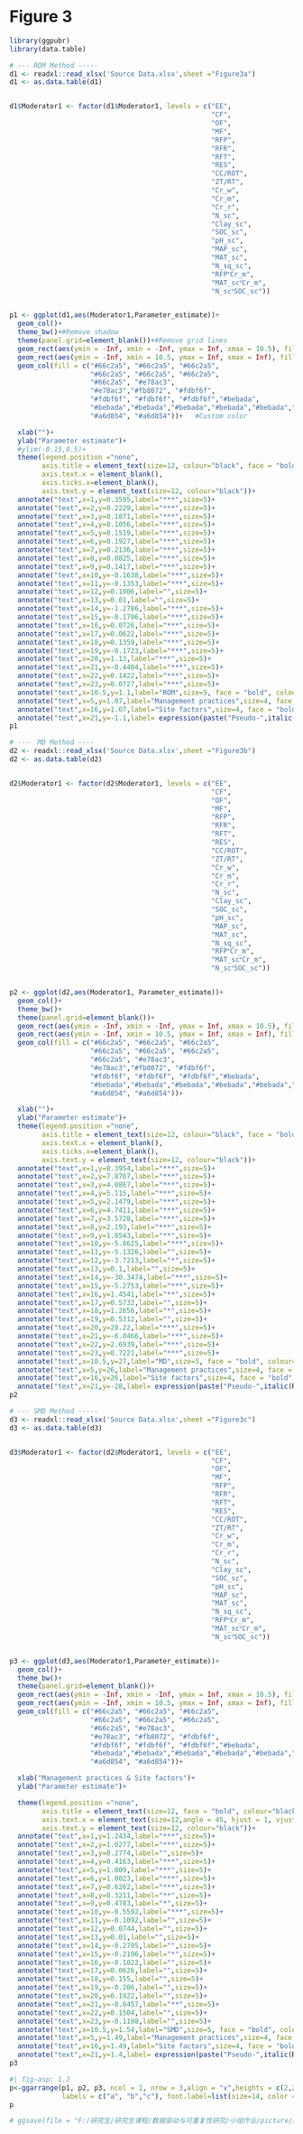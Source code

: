 # Figure 3


```r
library(ggpubr)
library(data.table)

# --- ROM Method -----
d1 <- readxl::read_xlsx('Source Data.xlsx',sheet ="Figure3a")
d1 <- as.data.table(d1)


d1$Moderator1 <- factor(d1$Moderator1, levels = c("EE",
                                                  "CF",
                                                  "OF",
                                                  "MF",
                                                  "RFP",
                                                  "RFR",
                                                  "RFT",
                                                  "RES",
                                                  "CC/ROT",
                                                  "ZT/RT",
                                                  "Cr_w",
                                                  "Cr_m",
                                                  "Cr_r",
                                                  "N_sc",
                                                  "Clay_sc",
                                                  "SOC_sc",
                                                  "pH_sc",
                                                  "MAP_sc",
                                                  "MAT_sc",
                                                  "N_sq_sc",
                                                  "RFP˟Cr_m",
                                                  "MAT_sc˟Cr_m",
                                                  "N_sc˟SOC_sc"))


p1 <- ggplot(d1,aes(Moderator1,Parameter_estimate))+
  geom_col()+
  theme_bw()+#Remove shadow
  theme(panel.grid=element_blank())+#Remove grid lines
  geom_rect(aes(ymin = -Inf, xmin = -Inf, ymax = Inf, xmax = 10.5), fill = "#FBE7DD")+#Fill background color
  geom_rect(aes(ymin = -Inf, xmin = 10.5, ymax = Inf, xmax = Inf), fill = "#E6E5E3")+#Fill background color
  geom_col(fill = c("#66c2a5", "#66c2a5", "#66c2a5",
                    "#66c2a5", "#66c2a5", "#66c2a5",
                    "#66c2a5", "#e78ac3",
                    "#e78ac3","#fb8072", "#fdbf6f",
                    "#fdbf6f", "#fdbf6f", "#fdbf6f","#bebada",
                    "#bebada","#bebada","#bebada","#bebada","#bebada","#a6d854",
                    "#a6d854", "#a6d854"))+   #Custom color

  xlab("")+
  ylab("Parameter estimate")+
  #ylim(-0.15,0.5)+
  theme(legend.position ="none",
        axis.title = element_text(size=12, colour="black", face = "bold"),
        axis.text.x = element_blank(),
        axis.ticks.x=element_blank(),
        axis.text.y = element_text(size=12, colour="black"))+ 
  annotate("text",x=1,y=0.3595,label="***",size=5)+
  annotate("text",x=2,y=0.2229,label="***",size=5)+
  annotate("text",x=3,y=0.1871,label="***",size=5)+
  annotate("text",x=4,y=0.1056,label="***",size=5)+
  annotate("text",x=5,y=0.1519,label="***",size=5)+
  annotate("text",x=6,y=0.1927,label="***",size=5)+
  annotate("text",x=7,y=0.2136,label="***",size=5)+
  annotate("text",x=8,y=0.0825,label="***",size=5)+
  annotate("text",x=9,y=0.1417,label="***",size=5)+
  annotate("text",x=10,y=-0.1638,label="***",size=5)+
  annotate("text",x=11,y=-0.1353,label="***",size=5)+
  annotate("text",x=12,y=0.1006,label="",size=5)+
  annotate("text",x=13,y=0.01,label="",size=5)+
  annotate("text",x=14,y=-1.2786,label="***",size=5)+
  annotate("text",x=15,y=-0.1706,label="***",size=5)+
  annotate("text",x=16,y=0.0726,label="***",size=5)+
  annotate("text",x=17,y=0.0622,label="***",size=5)+
  annotate("text",x=18,y=0.1359,label="***",size=5)+
  annotate("text",x=19,y=-0.1723,label="***",size=5)+
  annotate("text",x=20,y=1.13,label="***",size=5)+
  annotate("text",x=21,y=-0.4404,label="***",size=5)+
  annotate("text",x=22,y=0.1422,label="***",size=5)+
  annotate("text",x=23,y=0.0727,label="***",size=5)+
  annotate("text",x=10.5,y=1.1,label="ROM",size=5, face = "bold", colour="black")+
  annotate("text",x=5,y=1.07,label="Management practices",size=4, face = "bold", colour="black")+
  annotate("text",x=16,y=1.07,label="Site factors",size=4, face = "bold", colour="black")+
  annotate("text",x=21,y=-1.1,label= expression(paste("Pseudo-",italic(R^2),"= 0.57")), size=4, face = "bold", colour="deeppink4")
p1

# ---  MD Method ----
d2 <- readxl::read_xlsx('Source Data.xlsx',sheet ="Figure3b")
d2 <- as.data.table(d2)


d2$Moderator1 <- factor(d2$Moderator1, levels = c("EE",
                                                  "CF",
                                                  "OF",
                                                  "MF",
                                                  "RFP",
                                                  "RFR",
                                                  "RFT",
                                                  "RES",
                                                  "CC/ROT",
                                                  "ZT/RT",
                                                  "Cr_w",
                                                  "Cr_m",
                                                  "Cr_r",
                                                  "N_sc",
                                                  "Clay_sc",
                                                  "SOC_sc",
                                                  "pH_sc",
                                                  "MAP_sc",
                                                  "MAT_sc",
                                                  "N_sq_sc",
                                                  "RFP˟Cr_m",
                                                  "MAT_sc˟Cr_m",
                                                  "N_sc˟SOC_sc"))


p2 <- ggplot(d2,aes(Moderator1, Parameter_estimate))+
  geom_col()+
  theme_bw()+
  theme(panel.grid=element_blank())+
  geom_rect(aes(ymin = -Inf, xmin = -Inf, ymax = Inf, xmax = 10.5), fill = "#FBE7DD")+
  geom_rect(aes(ymin = -Inf, xmin = 10.5, ymax = Inf, xmax = Inf), fill = "#E6E5E3")+
  geom_col(fill = c("#66c2a5", "#66c2a5", "#66c2a5",
                    "#66c2a5", "#66c2a5", "#66c2a5",
                    "#66c2a5", "#e78ac3",
                    "#e78ac3","#fb8072", "#fdbf6f",
                    "#fdbf6f", "#fdbf6f", "#fdbf6f","#bebada",
                    "#bebada","#bebada","#bebada","#bebada","#bebada","#a6d854",
                    "#a6d854", "#a6d854"))+

  xlab("")+
  ylab("Parameter estimate")+
  theme(legend.position ="none", 
        axis.title = element_text(size=12, colour="black", face = "bold"),
        axis.text.x = element_blank(),
        axis.ticks.x=element_blank(),
        axis.text.y = element_text(size=12, colour="black"))+
  annotate("text",x=1,y=8.3954,label="***",size=5)+
  annotate("text",x=2,y=7.8767,label="***",size=5)+
  annotate("text",x=3,y=4.0867,label="***",size=5)+
  annotate("text",x=4,y=5.115,label="***",size=5)+
  annotate("text",x=5,y=2.1479,label="***",size=5)+
  annotate("text",x=6,y=4.7411,label="***",size=5)+
  annotate("text",x=7,y=3.5728,label="***",size=5)+
  annotate("text",x=8,y=2.193,label="***",size=5)+
  annotate("text",x=9,y=1.8543,label="**",size=5)+
  annotate("text",x=10,y=-5.8625,label="***",size=5)+
  annotate("text",x=11,y=-5.1326,label="",size=5)+
  annotate("text",x=12,y=-3.7213,label="*",size=5)+
  annotate("text",x=13,y=0.1,label="",size=5)+
  annotate("text",x=14,y=-30.3474,label="***",size=5)+
  annotate("text",x=15,y=-5.2753,label="***",size=5)+
  annotate("text",x=16,y=1.4541,label="**",size=5)+
  annotate("text",x=17,y=0.5732,label="",size=5)+
  annotate("text",x=18,y=1.2656,label="*",size=5)+
  annotate("text",x=19,y=0.5312,label="",size=5)+
  annotate("text",x=20,y=28.22,label="***",size=5)+
  annotate("text",x=21,y=-6.0466,label="***",size=5)+
  annotate("text",x=22,y=2.6939,label="***",size=5)+
  annotate("text",x=23,y=0.7221,label="***",size=5)+
  annotate("text",x=10.5,y=27,label="MD",size=5, face = "bold", colour="black")+
  annotate("text",x=5,y=26,label="Management practices",size=4, face = "bold", colour="black")+
  annotate("text",x=16,y=26,label="Site factors",size=4, face = "bold", colour="black")+
  annotate("text",x=21,y=-28,label= expression(paste("Pseudo-",italic(R^2),"= 0.65")), size=4, face = "bold", colour="deeppink4")
p2

# --- SMD Method -----
d3 <- readxl::read_xlsx('Source Data.xlsx',sheet ="Figure3c")
d3 <- as.data.table(d3)


d3$Moderator1 <- factor(d2$Moderator1, levels = c("EE",
                                                  "CF",
                                                  "OF",
                                                  "MF",
                                                  "RFP",
                                                  "RFR",
                                                  "RFT",
                                                  "RES",
                                                  "CC/ROT",
                                                  "ZT/RT",
                                                  "Cr_w",
                                                  "Cr_m",
                                                  "Cr_r",
                                                  "N_sc",
                                                  "Clay_sc",
                                                  "SOC_sc",
                                                  "pH_sc",
                                                  "MAP_sc",
                                                  "MAT_sc",
                                                  "N_sq_sc",
                                                  "RFP˟Cr_m",
                                                  "MAT_sc˟Cr_m",
                                                  "N_sc˟SOC_sc"))


p3 <- ggplot(d3,aes(Moderator1,Parameter_estimate))+
  geom_col()+
  theme_bw()+
  theme(panel.grid=element_blank())+
  geom_rect(aes(ymin = -Inf, xmin = -Inf, ymax = Inf, xmax = 10.5), fill = "#FBE7DD")+
  geom_rect(aes(ymin = -Inf, xmin = 10.5, ymax = Inf, xmax = Inf), fill = "#E6E5E3")+
  geom_col(fill = c("#66c2a5", "#66c2a5", "#66c2a5",
                    "#66c2a5", "#66c2a5", "#66c2a5",
                    "#66c2a5", "#e78ac3",
                    "#e78ac3", "#fb8072", "#fdbf6f",
                    "#fdbf6f", "#fdbf6f", "#fdbf6f","#bebada",
                    "#bebada","#bebada","#bebada","#bebada","#bebada","#a6d854",
                    "#a6d854", "#a6d854"))+

  xlab("Management practices & Site factors")+
  ylab("Parameter estimate")+

  theme(legend.position ="none",
        axis.title = element_text(size=12, face = "bold", colour="black"),
        axis.text.x = element_text(size=12,angle = 45, hjust = 1, vjust = 1, colour="black"),
        axis.text.y = element_text(size=12, colour="black"))+ 
  annotate("text",x=1,y=1.2434,label="***",size=5)+
  annotate("text",x=2,y=1.0277,label="***",size=5)+
  annotate("text",x=3,y=0.2774,label="",size=5)+
  annotate("text",x=4,y=0.4163,label="***",size=5)+
  annotate("text",x=5,y=1.009,label="***",size=5)+
  annotate("text",x=6,y=1.0023,label="***",size=5)+
  annotate("text",x=7,y=0.6262,label="***",size=5)+
  annotate("text",x=8,y=0.3211,label="**",size=5)+
  annotate("text",x=9,y=0.4783,label="*",size=5)+
  annotate("text",x=10,y=-0.5592,label="***",size=5)+
  annotate("text",x=11,y=-0.1092,label="",size=5)+
  annotate("text",x=12,y=0.0744,label="",size=5)+
  annotate("text",x=13,y=0.01,label="",size=5)+
  annotate("text",x=14,y=-0.2795,label="",size=5)+
  annotate("text",x=15,y=-0.2196,label="*",size=5)+
  annotate("text",x=16,y=-0.1022,label="",size=5)+
  annotate("text",x=17,y=0.0626,label="",size=5)+
  annotate("text",x=18,y=0.155,label="",size=5)+
  annotate("text",x=19,y=-0.206,label="",size=5)+
  annotate("text",x=20,y=0.1922,label="",size=5)+
  annotate("text",x=21,y=-0.8457,label="**",size=5)+
  annotate("text",x=22,y=0.1504,label="",size=5)+
  annotate("text",x=23,y=-0.1198,label="",size=5)+
  annotate("text",x=10.5,y=1.54,label="SMD",size=5, face = "bold", colour="black")+
  annotate("text",x=5,y=1.49,label="Management practices",size=4, face = "bold", colour="black")+
  annotate("text",x=16,y=1.49,label="Site factors",size=4, face = "bold", colour="black")+
  annotate("text",x=21,y=1.4,label= expression(paste("Pseudo-",italic(R^2),"= 0.63")), size=4, face = "bold", colour="deeppink4") 
p3

```

```r
#| fig-asp: 1.2
p<-ggarrange(p1, p2, p3, ncol = 1, nrow = 3,align = "v",heights = c(2,2,2.7),
             labels = c("a", "b","c"), font.label=list(size=14, color = "black", face = "bold"), label.x = 0.01, label.y = 0.99,hjust = -0.2, vjust = 1)
p

# ggsave(file = "F:/研究生/研究生课程/数据驱动与可重复性研究/小组作业/picture/Figure_3.png", width = 180, height = 210, units = "mm")


```